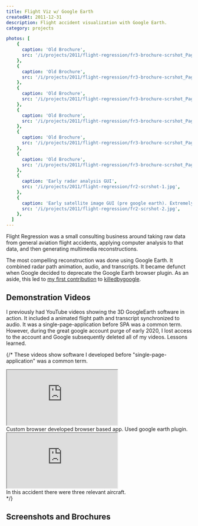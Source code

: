 ```yaml
---
title: Flight Viz w/ Google Earth
createdAt: 2011-12-31
description: Flight accident visualization with Google Earth.
category: projects

photos: [
    {
      caption: 'Old Brochure',
      src: '/i/projects/2011/flight-regression/fr3-brochure-scrshot_Page3.webp',
    },
    {
      caption: 'Old Brochure',
      src: '/i/projects/2011/flight-regression/fr3-brochure-scrshot_Page4.webp',
    },
    {
      caption: 'Old Brochure',
      src: '/i/projects/2011/flight-regression/fr3-brochure-scrshot_Page5.webp',
    },
    {
      caption: 'Old Brochure',
      src: '/i/projects/2011/flight-regression/fr3-brochure-scrshot_Page6.webp',
    },
    {
      caption: 'Old Brochure',
      src: '/i/projects/2011/flight-regression/fr3-brochure-scrshot_Page7.webp',
    },
    {
      caption: 'Old Brochure',
      src: '/i/projects/2011/flight-regression/fr3-brochure-scrshot_Page8.webp',
    },
    {
      caption: 'Early radar analysis GUI',
      src: '/i/projects/2011/flight-regression/fr2-scrshot-1.jpg',
    },
    {
      caption: 'Early satellite image GUI (pre google earth). Extremely large images. Had to use Java Advanced Imaging to tile.',
      src: '/i/projects/2011/flight-regression/fr2-scrshot-2.jpg',
    },
  ]
---
```



Flight Regression was a small consulting business around taking raw data from general aviation flight accidents,
applying computer analysis to that data, and then generating multimedia reconstructions.

The most compelling reconstruction was done using Google Earth. It combined radar path animation, audio, and
transcripts. It became defunct when Google decided to deprecate the Google Earth browser plugin. As an aside, this led
to [my first contribution](https://github.com/codyogden/killedbygoogle/pull/320)
to [killedbygoogle](https://killedbygoogle.com/).

## Demonstration Videos

I previously had YouTube videos showing the 3D GoogleEarth software in action. It included a animated flight path and
transcript synchronized to audio. It was a single-page-application before SPA was a common term. However, during the
great google account purge of early 2020, I lost access to the account and Google subsequently deleted all of my
videos. Lessons learned.

{/*
These videos show software I developed before "single-page-application" was a common term.

<div class="video-responsive">
  <iframe
    allowfullscreen
    src="https://www.youtube.com/embed/u4M-bm_V9wU"
    allow="autoplay; encrypted-media; picture-in-picture"
  ></iframe>
</div>
<div class="media-caption">
  Custom browser developed browser based app. Used google earth plugin.
</div>

<div class="video-responsive">
  <iframe
    allowFullScreen
    src="https://www.youtube.com/embed/ASHVUUbhFNM"
    allow="autoplay; encrypted-media; picture-in-picture"
  ></iframe>
</div>
<div class="media-caption">In this accident there were three relevant aircraft.</div>
*/}

## Screenshots and Brochures

<BlogPhotosSimple photos={frontmatter.photos} />
